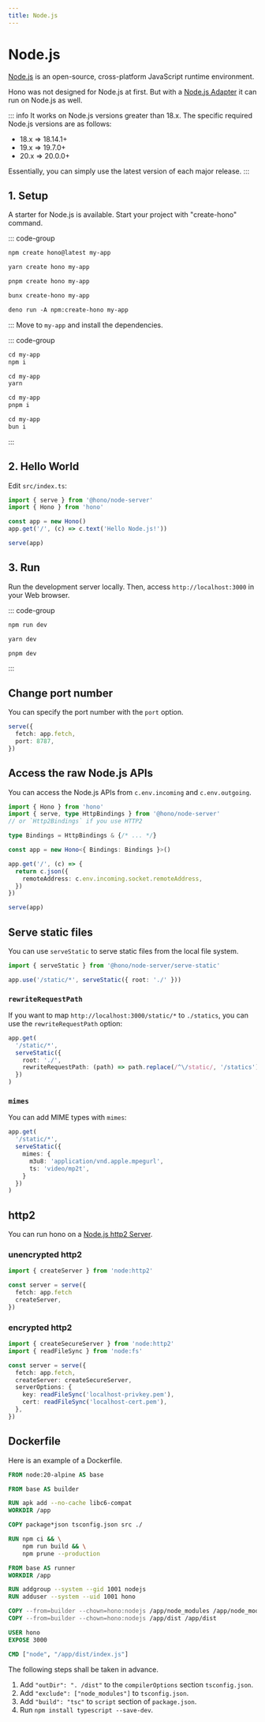 ```yaml
---
title: Node.js
---
```


# Node.js

[Node.js](https://nodejs.org/) is an open-source, cross-platform JavaScript runtime environment.

Hono was not designed for Node.js at first. But with a [Node.js Adapter](https://github.com/honojs/node-server) it can run on Node.js as well.

::: info
It works on Node.js versions greater than 18.x. The specific required Node.js versions are as follows:

- 18.x => 18.14.1+
- 19.x => 19.7.0+
- 20.x => 20.0.0+

Essentially, you can simply use the latest version of each major release.
:::

## 1. Setup

A starter for Node.js is available.
Start your project with "create-hono" command.

::: code-group

```txt [npm]
npm create hono@latest my-app
```

```txt [yarn]
yarn create hono my-app
```

```txt [pnpm]
pnpm create hono my-app
```

```txt [bun]
bunx create-hono my-app
```

```txt [deno]
deno run -A npm:create-hono my-app
```

:::
Move to `my-app` and install the dependencies.

::: code-group

```txt [npm]
cd my-app
npm i
```

```txt [yarn]
cd my-app
yarn
```

```txt [pnpm]
cd my-app
pnpm i
```

```txt [bun]
cd my-app
bun i
```

:::

## 2. Hello World

Edit `src/index.ts`:

```ts
import { serve } from '@hono/node-server'
import { Hono } from 'hono'

const app = new Hono()
app.get('/', (c) => c.text('Hello Node.js!'))

serve(app)
```

## 3. Run

Run the development server locally. Then, access `http://localhost:3000` in your Web browser.

::: code-group

```txt [npm]
npm run dev
```

```txt [yarn]
yarn dev
```

```txt [pnpm]
pnpm dev
```

:::

## Change port number

You can specify the port number with the `port` option.

```ts
serve({
  fetch: app.fetch,
  port: 8787,
})
```

## Access the raw Node.js APIs

You can access the Node.js APIs from `c.env.incoming` and `c.env.outgoing`.

```ts
import { Hono } from 'hono'
import { serve, type HttpBindings } from '@hono/node-server'
// or `Http2Bindings` if you use HTTP2

type Bindings = HttpBindings & {/* ... */}

const app = new Hono<{ Bindings: Bindings }>()

app.get('/', (c) => {
  return c.json({
    remoteAddress: c.env.incoming.socket.remoteAddress,
  })
})

serve(app)
```

## Serve static files

You can use `serveStatic` to serve static files from the local file system.

```ts
import { serveStatic } from '@hono/node-server/serve-static'

app.use('/static/*', serveStatic({ root: './' }))
```

### `rewriteRequestPath`

If you want to map `http://localhost:3000/static/*` to `./statics`, you can use the `rewriteRequestPath` option:

```ts
app.get(
  '/static/*',
  serveStatic({
    root: './',
    rewriteRequestPath: (path) => path.replace(/^\/static/, '/statics'),
  })
)
```

### `mimes`

You can add MIME types with `mimes`:

```ts
app.get(
  '/static/*',
  serveStatic({
    mimes: {
      m3u8: 'application/vnd.apple.mpegurl',
      ts: 'video/mp2t',
    }
  })
)
```

## http2

You can run hono on a [Node.js http2 Server](https://nodejs.org/api/http2.html).

### unencrypted http2

```ts
import { createServer } from 'node:http2'

const server = serve({
  fetch: app.fetch
  createServer,
})
```

### encrypted http2

```ts
import { createSecureServer } from 'node:http2'
import { readFileSync } from 'node:fs'

const server = serve({
  fetch: app.fetch,
  createServer: createSecureServer,
  serverOptions: {
    key: readFileSync('localhost-privkey.pem'),
    cert: readFileSync('localhost-cert.pem'),
  },
})
```

## Dockerfile
Here is an example of a Dockerfile.

```Dockerfile
FROM node:20-alpine AS base

FROM base AS builder

RUN apk add --no-cache libc6-compat
WORKDIR /app

COPY package*json tsconfig.json src ./

RUN npm ci && \
    npm run build && \
    npm prune --production

FROM base AS runner
WORKDIR /app

RUN addgroup --system --gid 1001 nodejs
RUN adduser --system --uid 1001 hono

COPY --from=builder --chown=hono:nodejs /app/node_modules /app/node_modules
COPY --from=builder --chown=hono:nodejs /app/dist /app/dist

USER hono
EXPOSE 3000

CMD ["node", "/app/dist/index.js"]
```

The following steps shall be taken in advance.

1. Add `"outDir": ". /dist"` to the `compilerOptions` section `tsconfig.json`.
2. Add `"exclude": ["node_modules"]` to `tsconfig.json`.
3. Add `"build": "tsc"` to `script` section of `package.json`.
4. Run `npm install typescript --save-dev`.
